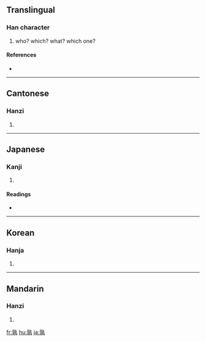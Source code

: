 ==Translingual==

===Han character===
{{Han char|rn=39|rad=子|as=08|sn=11|four=0541<sub>7</sub>|canj=卜木大弓戈 (YDKNI)}}

# who? which? what? which one?

====References====
* {{Han ref|kx=0280.050|dkj=06995|dj=0549.030|hdz=21016.140|uh=5B70|ud=23408|bh=B145|bd=45381}}

----

==Cantonese==

===Hanzi===
{{yue-hanzi|jyut=|y=suk6}}

# {{defn|Cantonese}}

----

==Japanese==

===Kanji===
{{ja-kanji|grade=|rs=子08}}

# {{defn|Japanese}}

====Readings====
* {{ja-readings|on=[[じゅく]] (juku)|kun=[[たれ]] (tare), [[いずれ]] (izure)}}

----

==Korean==

===Hanja===
{{ko-hanja|hangeul=숙|rv=suk|mr=suk}}

# {{defn|Korean}}

----

==Mandarin==

===Hanzi===
{{cmn-hanzi|pin=[[shú]] ([[shu2]])|wg=shu<sup>2</sup>}}

# {{defn|Mandarin}}

[[fr:孰]]
[[hu:孰]]
[[ja:孰]]